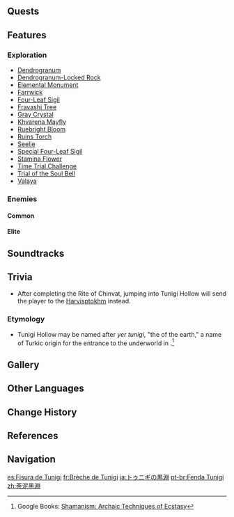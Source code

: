 {{Location Infobox
|image        = <gallery>
Tunigi Hollow.png|Corrupted
Viewpoint Valley of the Unsullied.png|Restored
</gallery>
|type         = Subarea
|region       = Sumeru
|subregion    = Girdle of the Sands
|area         = Gavireh Lajavard
}}
{{Location Intro|description=<p>During the [[cataclysm]], Tunigi Hollow was the epicenter for numerous [[Abyss]]al monsters and mass [[forbidden knowledge]] pollution originating from [[Khaenri'ah]]. To avert the crisis, several gods, including [[Greater Lord Rukkhadevata]] and [[Egeria]], ventured to Tunigi Hollow to suppress the defilement seeping from the godless nation below.</p>}}

==Quests==
{{Quests by Category List|heo=1}}

==Features==
===Exploration===
*[[Dendrogranum]]
*[[Dendrogranum-Locked Rock]]
*[[Elemental Monument]]
*[[Farrwick]]
*[[Four-Leaf Sigil]]
*[[Fravashi Tree]]
*[[Gray Crystal]]
*[[Khvarena Mayfly]]
*[[Ruebright Bloom]]
*[[Ruins Torch]]
*[[Seelie]]
*[[Special Four-Leaf Sigil]]
*[[Stamina Flower]]
*[[Time Trial Challenge]]
*[[Trial of the Soul Bell]]
*[[Valaya]]

===Enemies===
====Common====
{{Enemy List|x=0|
Hilichurl Fighter;
Hilichurl Shooter;
Wooden Shield Hilichurl Guard/does not respawn;
Electro Hilichurl Shooter/does not respawn;
Pyro Hilichurl Shooter;
Fatui Skirmisher - Anemoboxer Vanguard;
Fatui Skirmisher - Geochanter Bracer;
Fatui Skirmisher - Pyroslinger Bracer;
Floating Dendro Fungus/does not respawn;
Winged Dendroshroom/does not respawn
}}

====Elite====
{{Enemy List|x=0|
Hydro Hilichurl Rogue;
Fatui Electro Cicin Mage;
Thundercraven Rifthound Whelp/does not respawn;
Rockfond Rifthound/does not respawn;
Rockfond Rifthound Whelp/does not respawn;
Consecrated Fanged Beast/after completing ''The Hymn of Tir Yazad (Part 2)''
}}

==Soundtracks==
{{Soundtracks by Category Table|type=location}}

==Trivia==
* After completing the Rite of Chinvat, jumping into Tunigi Hollow will send the player to the [[Harvisptokhm]] instead.
===Etymology===
* Tunigi Hollow may be named after ''yer tunigi'', "the {{w|Yurt|smokehole}} of the earth," a name of Turkic origin for the entrance to the underworld in {{W|Altai people|Altai}} {{W|Shamanism in Siberia|shamanism}}.<ref>Google Books: [https://books.google.com/books?id=OxCnDwAAQBAJ Shamanism: Archaic Techniques of Ecstasy]</ref>

==Gallery==
<gallery>
</gallery>
<!--
==Video Guides==
{{EVT
|video   = 
|caption = 
}}
-->
==Other Languages==
{{Other Languages
|en      = Tunigi Hollow
|zhs     = 荼泥黑渊
|zhs_rm  = Túní Hēiyuān
|zht     = 荼泥黑淵
|zht_rm  = Túní Hēiyuān
|zh_tl   = Black Abyss of Tuni
|ja      = トゥニギの{{Rubi|黒|こく|淵|えん}}
|ja_rm   = Tunigi no Kokuen<ref>[[Map]], Label: Tunigi Hollow (Japanese)</ref>
|ja_tl   = Black Abyss of Tunigi
|ko      = 투니기 {{tt|흑연|黑淵}}
|ko_tl   = Tunigi Black Abyss
|es      = Fisura de Tunigi
|es_tl   = Tunigi Fissure
|fr      = Brèche de Tunigi
|fr_tl   = Tunigi Breach
|ru      = Пролом Туниги
|ru_tl   = Tunigi Breach
|th      = Tunigi Hollow
|vi      = Vực Thẳm Tunigi
|vi_tl   = 
|de      = Tunigi-Mulde
|de_tl   = Tunigi Hollow
|id      = Tunigi Hollow
|pt      = Fenda Tunigi
|pt_tl   = 
|tr      = Tunigi Çukuru
|tr_tl   = Tunigi Pit
|it      = Fossa di Tunigi
|it_tl   = 
}}

==Change History==
{{Change History|3.6}}

==References==
{{Reflist}}

==Navigation==
{{Area Navbox|Sumeru}}

[[es:Fisura de Tunigi]]
[[fr:Brèche de Tunigi]]
[[ja:トゥニギの黒淵]]
[[pt-br:Fenda Tunigi]]
[[zh:荼泥黑淵]]